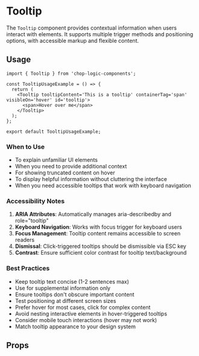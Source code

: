 
<Meta of={Tooltip} title='Tooltip' />

# Tooltip

The `Tooltip` component provides contextual information when users interact with elements. It supports multiple trigger methods and positioning options, with accessible markup and flexible content.

## Usage

```tsx
import { Tooltip } from 'chop-logic-components';

const TooltipUsageExample = () => {
  return (
    <Tooltip tooltipContent='This is a tooltip' containerTag='span' visibleOn='hover' id='tooltip'>
      <span>Hover over me</span>
    </Tooltip>
  );
};

export default TooltipUsageExample;
```

### When to Use

- To explain unfamiliar UI elements
-  When you need to provide additional context
- For showing truncated content on hover
- To display helpful information without cluttering the interface
-  When you need accessible tooltips that work with keyboard navigation

### Accessibility Notes

1. __ARIA Attributes__: Automatically manages aria-describedby and role="tooltip"
2. __Keyboard Navigation__: Works with focus trigger for keyboard users
3. __Focus Management__: Tooltip content remains accessible to screen readers
4. __Dismissal__: Click-triggered tooltips should be dismissible via ESC key
5. __Contrast__: Ensure sufficient color contrast for tooltip text/background

### Best Practices

- Keep tooltip text concise (1-2 sentences max)
- Use for supplemental information only
- Ensure tooltips don't obscure important content
- Test positioning at different screen sizes
- Prefer hover for most cases, click for complex content
- Avoid nesting interactive elements in hover-triggered tooltips
- Consider mobile touch interactions (hover may not work)
- Match tooltip appearance to your design system

## Props

<Controls />